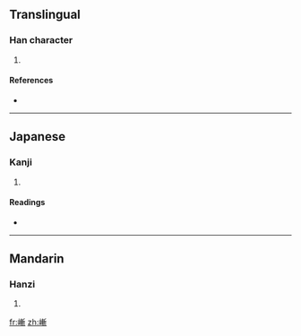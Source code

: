 ==Translingual==

===Han character===
{{Han char|rn=46|rad=山|as=11|sn=14|four=|canj=山十十中 (UJJL), X山十十中 (XUJJL)}}

# {{defn|Han|sort=山11}}

====References====
* {{Han ref|kx=0318.290|dkj=08412|dj=0619.010|hdz=10793.040|uh=5D83|ud=23939}}

----

==Japanese==

===Kanji===
{{ja-kanji|grade=|rs=山11}}

# {{defn|Japanese}}

====Readings====
* {{ja-readings|on=[[さん]] (san), [[ざん]] (zan), [[せん]] (sen), [[ぜん]] (zen)|kun=[[けわしい]] (kewashii)}}

----

==Mandarin==

===Hanzi===
{{cmn-hanzi|pin=[[zhǎn]] ([[zhan3]])|wg=chan<sup>3</sup>}}

# {{defn|Mandarin}}

[[fr:嶃]]
[[zh:嶃]]